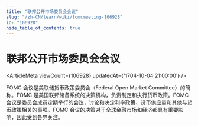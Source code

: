 ```yaml
---
title: "联邦公开市场委员会会议"
slug: "/zh-CN/learn/wiki/fomcmeeting-106928"
id: "106928"
hide_table_of_contents: true
---
```



# 联邦公开市场委员会会议

<ArticleMeta viewCount={106928} updatedAt={'1704-10-04 21:00:00'} />

FOMC 会议是美联储货币政策委员会（Federal Open Market Committee）的简称。FOMC 是美国联邦储备系统的决策机构，负责制定和执行货币政策。FOMC 会议是委员会成员定期举行的会议，讨论和决定利率政策、货币供应量和其他与货币政策相关的事项。FOMC 会议的决策对于全球金融市场和经济都具有重要影响，因此受到各界关注。
